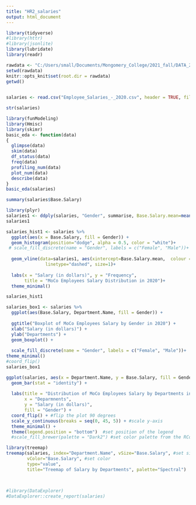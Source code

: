 ```yaml
---
title: "HR2_salaries"
output: html_document
---
```




```r

library(tidyverse)
#library(httr)
#library(jsonlite)
library(lubridate)
library(readr)   

```




```r

rawdata <- "C:/Users/small/Documents/Mongomery_College/2021_fall/DATA_205/datasets"
setwd(rawdata)
knitr::opts_knit$set(root.dir = rawdata)
getwd()
  
```


```r

salaries <- read.csv("Employee_Salaries_-_2020.csv", header = TRUE, fileEncoding="UTF-8-BOM")


```

```r
str(salaries)
```



```r
library(funModeling) 
library(Hmisc)
library(skimr)
basic_eda <- function(data)
{
  glimpse(data)
  skim(data)
  df_status(data)
  freq(data)
  profiling_num(data)
  plot_num(data)
  describe(data)
}
basic_eda(salaries)
```

```r
summary(salaries$Base.Salary)
```

```r
library(plyr)
salaries1 <- ddply(salaries, "Gender", summarise, Base.Salary.mean=mean(Base.Salary))
salaries1
```




```r
salaries_hist1 <- salaries %>%
  ggplot(aes(x = Base.Salary, fill = Gender)) +
  geom_histogram(position="dodge", alpha = 0.5, color = "white")+
 # scale_fill_discrete(name = "Gender", labels = c("Female", "Male"))+
  
  geom_vline(data=salaries1, aes(xintercept=Base.Salary.mean,  colour = Gender),
               linetype="dashed", size=1)+
  
  labs(x = "Salary (in dollars)", y = "Frequency", 
       title = "MoCo Employees Salary Distribution in 2020")+
  theme_minimal()

salaries_hist1
```

```r
salaries_box1 <- salaries %>%
  ggplot(aes(Base.Salary, Department.Name, fill = Gender)) + 
 
  ggtitle("Boxplot of MoCo Employees Salary by Gender in 2020") +
  xlab("Salary (in dollars)") +
  ylab("Departments") +
  geom_boxplot() +
  
  scale_fill_discrete(name = "Gender", labels = c("Female", "Male"))+
theme_minimal()
#coord_flip()
salaries_box1
```


```r
ggplot(salaries, aes(x = Department.Name, y = Base.Salary, fill = Gender)) + 
  geom_bar(stat = "identity") + 
  
  labs(title = "Distribution of MoCo Employees Salary by Departments in 2020",
       x = "Deparmnents", 
       y = "Salary (in dollars)", 
       fill = "Gender") +
  coord_flip() + #flip the plot 90 degrees
  scale_y_continuous(breaks = seq(0, 45, 5)) + #scale y-axis
  theme_minimal() +
  theme(legend.position = "bottom")  #set position of the legend
  #scale_fill_brewer(palette = "Dark2") #set color palette from the RColorBrewer
```



```r
library(treemap)
treemap(salaries, index="Department.Name", vSize="Base.Salary", #set size
        vColor="Base.Salary", #set color
        type="value",
        title="Treemap of Salary by Departments", palette="Spectral")
        
        
```




```r

#library(DataExplorer)
#DataExplorer::create_report(salaries)

```






